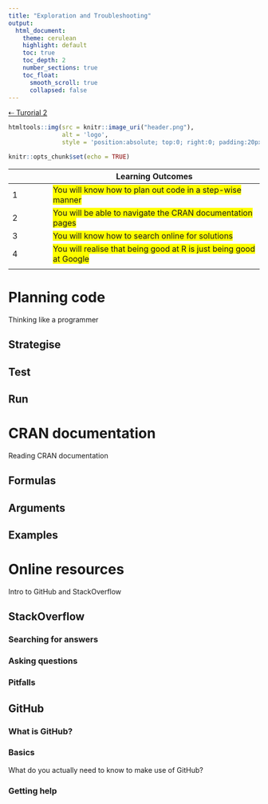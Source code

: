 ```yaml
---
title: "Exploration and Troubleshooting"
output: 
  html_document:
    theme: cerulean
    highlight: default
    toc: true
    toc_depth: 2
    number_sections: true
    toc_float: 
      smooth_scroll: true
      collapsed: false
---
```

[⇠ Turorial 2](tutorial-2.html)

```r
htmltools::img(src = knitr::image_uri("header.png"), 
               alt = 'logo', 
               style = 'position:absolute; top:0; right:0; padding:20px;')
```

```r
knitr::opts_chunk$set(echo = TRUE)
```

|  | Learning Outcomes |
|--|----------|
| 1|<span style="background-color: #FFFF00">You will know how to plan out code in a step-wise manner</span>|
| 2|<span style="background-color: #FFFF00">You will be able to navigate the CRAN documentation pages</span>|
| 3|<span style="background-color: #FFFF00">You will know how to search online for solutions</span>|
| 4|<span style="background-color: #FFFF00">You will realise that being good at R is just being good at Google</span>|
|||


# Planning code
Thinking like a programmer

## Strategise

## Test

## Run

# CRAN documentation
Reading CRAN documentation

## Formulas

## Arguments

## Examples

# Online resources
Intro to GitHub and StackOverflow

## StackOverflow

### Searching for answers

### Asking questions

### Pitfalls

## GitHub

### What is GitHub?

### Basics
What do you actually need to know to make use of GitHub?

### Getting help
